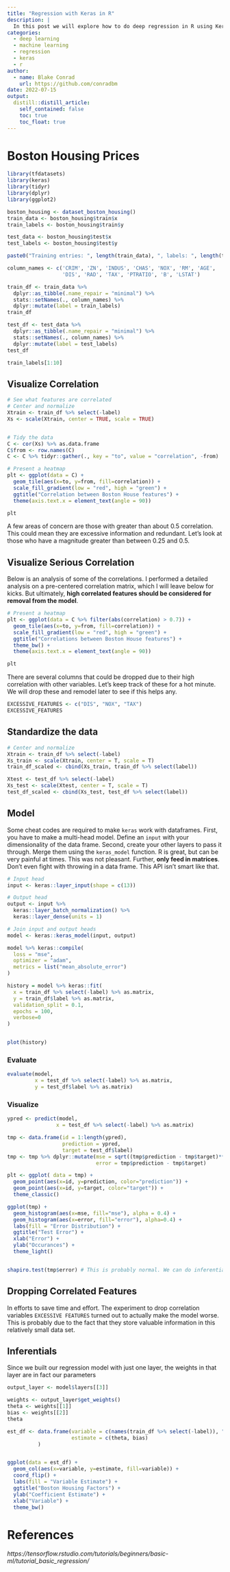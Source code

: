 ```yaml
---
title: "Regression with Keras in R"
description: |
  In this post we will explore how to do deep regression in R using Keras.
categories:
  - deep learning
  - machine learning
  - regression
  - keras
  - r
author:
  - name: Blake Conrad
    url: https://github.com/conradbm
date: 2022-07-15
output:
  distill::distill_article:
    self_contained: false
    toc: true
    toc_float: true
---
```


# Boston Housing Prices

```r
library(tfdatasets)
library(keras)
library(tidyr)
library(dplyr)
library(ggplot2)
```

```r
boston_housing <- dataset_boston_housing()
train_data <- boston_housing$train$x
train_labels <- boston_housing$train$y

test_data <- boston_housing$test$x
test_labels <- boston_housing$test$y

paste0("Training entries: ", length(train_data), ", labels: ", length(train_labels))
```

```r
column_names <- c('CRIM', 'ZN', 'INDUS', 'CHAS', 'NOX', 'RM', 'AGE', 
                  'DIS', 'RAD', 'TAX', 'PTRATIO', 'B', 'LSTAT')

train_df <- train_data %>% 
  dplyr::as_tibble(.name_repair = "minimal") %>% 
  stats::setNames(., column_names) %>% 
  dplyr::mutate(label = train_labels)
train_df

test_df <- test_data %>% 
  dplyr::as_tibble(.name_repair = "minimal") %>% 
  stats::setNames(., column_names) %>% 
  dplyr::mutate(label = test_labels)
test_df

```

```r
train_labels[1:10]
```


## Visualize Correlation

```r
# See what features are correlated
# Center and normalize
Xtrain <- train_df %>% select(-label)
Xs <- scale(Xtrain, center = TRUE, scale = TRUE)


# Tidy the data
C <- cor(Xs) %>% as.data.frame
C$from <- row.names(C)
C <- C %>% tidyr::gather(., key = "to", value = "correlation", -from)

# Present a heatmap
plt <- ggplot(data = C) + 
  geom_tile(aes(x=to, y=from, fill=correlation)) + 
  scale_fill_gradient(low = "red", high = "green") +
  ggtitle("Correlation between Boston House features") +
  theme(axis.text.x = element_text(angle = 90)) 

plt
```


A few areas of concern are those with greater than about 0.5 correlation. This could mean they are excessive information and redundant. Let's look at those who have a magnitude greater than between 0.25 and 0.5.

## Visualize Serious Correlation

Below is an analysis of some of the correlations. I performed a detailed analysis on a pre-centered correlation matrix, which I will leave below for kicks. But ultimately, **high correlated features should be considered for removal from the model**.

```r
# Present a heatmap
plt <- ggplot(data = C %>% filter(abs(correlation) > 0.7)) + 
  geom_tile(aes(x=to, y=from, fill=correlation)) + 
  scale_fill_gradient(low = "red", high = "green") +
  ggtitle("Correlations between Boston House features") +
  theme_bw() + 
  theme(axis.text.x = element_text(angle = 90))

plt
```

There are several columns that could be dropped due to their high correlation with other variables. Let's keep track of these for a hot minute. We will drop these and remodel later to see if this helps any.

```r
EXCESSIVE_FEATURES <- c("DIS", "NOX", "TAX")
EXCESSIVE_FEATURES
```

## Standardize the data

```r

# Center and normalize
Xtrain <- train_df %>% select(-label)
Xs_train <- scale(Xtrain, center = T, scale = T)
train_df_scaled <- cbind(Xs_train, train_df %>% select(label))

Xtest <- test_df %>% select(-label)
Xs_test <- scale(Xtest, center = T, scale = T)
test_df_scaled <- cbind(Xs_test, test_df %>% select(label))


```

## Model

Some cheat codes are required to make `keras` work with dataframes. First, you have to make a multi-head model. Define an `input` with your dimensionality of the data frame. Second, create your other layers to pass it through. Merge them using the `keras_model` function. R is great, but can be very painful at times. This was not pleasant. Further, **only feed in matrices**. Don't even fight with throwing in a data frame. This API isn't smart like that.

```r

# Input head
input <- keras::layer_input(shape = c(13))

# Output head
output <- input %>% 
  keras::layer_batch_normalization() %>%  
  keras::layer_dense(units = 1)

# Join input and output heads
model <- keras::keras_model(input, output)

model %>% keras::compile(
  loss = "mse",
  optimizer = "adam",
  metrics = list("mean_absolute_error")
)

history = model %>% keras::fit(
  x = train_df %>% select(-label) %>% as.matrix,
  y = train_df$label %>% as.matrix,
  validation_split = 0.1,
  epochs = 100,
  verbose=0
)


plot(history)

```
### Evaluate

```r
evaluate(model,
         x = test_df %>% select(-label) %>% as.matrix, 
         y = test_df$label %>% as.matrix)
```

### Visualize

```r
ypred <- predict(model, 
                x = test_df %>% select(-label) %>% as.matrix)

tmp <- data.frame(id = 1:length(ypred),
                  prediction = ypred,
                  target = test_df$label)
tmp <- tmp %>% dplyr::mutate(mse = sqrt((tmp$prediction - tmp$target)**2),
                             error = tmp$prediction - tmp$target)

plt <- ggplot( data = tmp) + 
  geom_point(aes(x=id, y=prediction, color="prediction")) +
  geom_point(aes(x=id, y=target, color="target")) +
  theme_classic()

ggplot(tmp) + 
  geom_histogram(aes(x=mse, fill="mse"), alpha = 0.4) +
  geom_histogram(aes(x=error, fill="error"), alpha=0.4) + 
  labs(fill = "Error Distribution") +
  ggtitle("Test Error") +
  xlab("Error") +
  ylab("Occurances") +
  theme_light()


shapiro.test(tmp$error) # This is probably normal. We can do inferential statistics on the population!
```

## Dropping Correlated Features

In efforts to save time and effort. The experiment to drop correlation variables `EXCESSIVE FEATURES` turned out to actually make the model worse. This is probably due to the fact that they store valuable information in this relatively small data set.

## Inferentials

Since we built our regression model with just one layer, the weights in that layer are in fact our parameters

```r

output_layer <- model$layers[[3]]

weights <- output_layer$get_weights()
theta <- weights[[1]]
bias <- weights[[2]]
theta

est_df <- data.frame(variable = c(names(train_df %>% select(-label)), "intercept"),
                     estimate = c(theta, bias)
          )


ggplot(data = est_df) + 
  geom_col(aes(x=variable, y=estimate, fill=variable)) + 
  coord_flip() +
  labs(fill = "Variable Estimate") +
  ggtitle("Boston Housing Factors") +
  ylab("Coefficient Estimate") +
  xlab("Variable") +
  theme_bw()
```


# References

<cite>https://tensorflow.rstudio.com/tutorials/beginners/basic-ml/tutorial_basic_regression/</cite>


